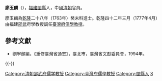 '''廖玉麟'''（{{bd|?||?|}}），[[福建|福建]][[閩縣|閩縣]]人，中國[[清朝|清朝]]官員。

廖玉麟為[[乾隆|乾隆]]二十八年（1763年）癸未科進士。乾隆四十二年三月（1777年4月）由福建[[邵武|邵武]]府學教授調任[[臺灣府儒學教授|臺灣府儒學教授]]。

==參考文獻==
*劉寧顏編，《重修臺灣省通志》，臺北市，臺灣省文獻委員會，1994年。

{{-}}
{{start box}}
{{s-off}}
{{Succession box|[[黃世模|黃世模]]|[[黃洪詩|黃洪詩]]|[[臺灣府|臺灣府]][[臺灣府儒學教授|儒學教授]]|<small>乾隆四十二年三月（1777年4月）上任</small>}}
{{end box}}

{{乾隆二十八年癸未科殿試金榜}}

{{DEFAULTSORT:Liao廖}}
[[Category:清朝邵武府儒学教授|Category:清朝邵武府儒学教授]]
[[Category:臺灣府儒學教授|Category:臺灣府儒學教授]]
[[Category:閩縣人|Category:閩縣人]]
[[Category:廖姓|S]]